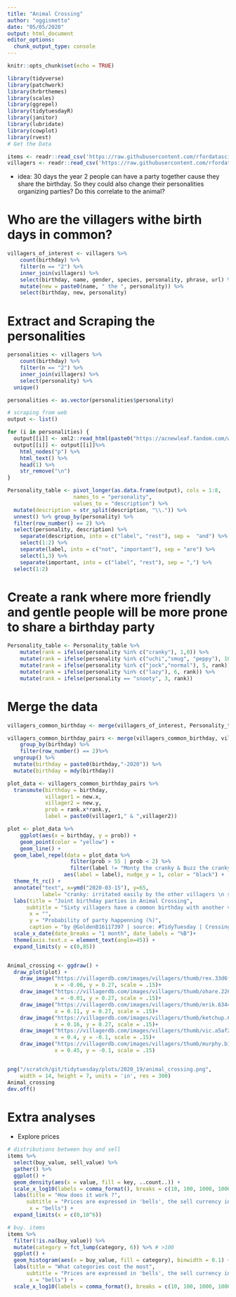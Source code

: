 ```yaml
---
title: "Animal Crossing"
author: "oggismetto"
date: "05/05/2020"
output: html_document
editor_options: 
  chunk_output_type: console
---
```


```r
knitr::opts_chunk$set(echo = TRUE)
```

```r

library(tidyverse)
library(patchwork)
library(hrbrthemes)
library(scales)
library(ggrepel)
library(tidytuesdayR)
library(janitor)
library(lubridate)
library(cowplot)
library(rvest)
# Get the Data

items <- readr::read_csv('https://raw.githubusercontent.com/rfordatascience/tidytuesday/master/data/2020/2020-05-05/items.csv')
villagers <- readr::read_csv('https://raw.githubusercontent.com/rfordatascience/tidytuesday/master/data/2020/2020-05-05/villagers.csv')

```

* idea: 30 days the year 2 people can have a party together cause they share the birthday. So they could also change their personalities organizing parties? Do this correlate to the animal?

# Who are the villagers withe birth days in common?
```r

villagers_of_interest <- villagers %>%
    count(birthday) %>%
    filter(n == "2") %>%
    inner_join(villagers) %>%
    select(birthday, name, gender, species, personality, phrase, url) %>%
    mutate(new = paste0(name, " the ", personality)) %>%
    select(birthday, new, personality)

```

# Extract and Scraping the personalities
```r

personalities <- villagers %>%
    count(birthday) %>%
    filter(n == "2") %>%
    inner_join(villagers) %>%
    select(personality) %>%
  unique()

personalities <- as.vector(personalities$personality)

# scraping from web
output <- list()

for (i in personalities) {
  output[[i]] <- xml2::read_html(paste0("https://acnewleaf.fandom.com/wiki/", i))
  output[[i]] <- output[[i]]%>%
    html_nodes("p") %>%
    html_text() %>%
    head(1) %>%
    str_remove("\n")
}

Personality_table <- pivot_longer(as.data.frame(output), cols = 1:8, 
                     names_to = "personality", 
                     values_to = "description") %>%    
  mutate(description = str_split(description, "\\.")) %>%
  unnest() %>% group_by(personality) %>%
  filter(row_number() == 2) %>%
  select(personality, description) %>%
    separate(description, into = c("label", "rest"), sep =  "and") %>%
    select(1:2) %>%
    separate(label, into = c("not", "important"), sep = "are") %>%
    select(1,3) %>%
    separate(important, into = c("label", "rest"), sep = ",") %>%
  select(1:2)

```

# Create a rank where more friendly and gentle people will be more prone to share a birthday party

```r

Personality_table <- Personality_table %>%
    mutate(rank = ifelse(personality %in% c("cranky"), 1,0)) %>%
    mutate(rank = ifelse(personality %in% c("uchi","smug", "peppy"), 10, rank)) %>%
    mutate(rank = ifelse(personality %in% c("jock","normal"), 5, rank)) %>%
    mutate(rank = ifelse(personality %in% c("lazy"), 6, rank)) %>%
    mutate(rank = ifelse(personality == "snooty", 3, rank))
```

# Merge the data

```r
villagers_common_birthday <- merge(villagers_of_interest, Personality_table)

villagers_common_birthday_pairs <- merge(villagers_common_birthday, villagers_common_birthday, by = "birthday") %>%
    group_by(birthday) %>%
    filter(row_number() == 2)%>%
  ungroup() %>%
  mutate(birthday = paste0(birthday,"-2020")) %>%
  mutate(birthday = mdy(birthday))

plot_data <- villagers_common_birthday_pairs %>%
  transmute(birthday = birthday,
            villager1 = new.x,
            villager2 = new.y,
            prob = rank.x*rank.y,
            label = paste0(villager1," & ",villager2))

plot <- plot_data %>%
    ggplot(aes(x = birthday, y = prob)) +
    geom_point(color = "yellow") +
    geom_line() +
  geom_label_repel(data = plot_data %>%
                    filter(prob > 55 | prob < 2) %>%
                    filter(label != "Monty the cranky & Buzz the cranky"),
                  aes(label = label), nudge_y = 1, color = "black") +
  theme_ft_rc() +
  annotate("text", x=ymd("2020-03-15"), y=65, 
           label= "cranky: irritated easily by the other villagers \n smug: very polite \n jock: loud \n uchi: very caring \n normal: very neutral \n snooty: the most arrogant of the female personality types \n peppy: quite energetic \n lazy: quite laidback", color = "white")+
  labs(title = "Joint birthday parties in Animal Crossing",
      subtitle = "Sixty villagers have a common birthday with another villager.. But are they going to share a party, too???",
       x = "",
       y = "Probability of party happenning (%)",
       caption = "by @GoldenB16117397 | source: #TidyTuesday | Crossing Animals") +
  scale_x_date(date_breaks = "1 month", date_labels = "%B")+
  theme(axis.text.x = element_text(angle=45)) +
  expand_limits(y = c(0,85))


Animal_crossing <- ggdraw() +
  draw_plot(plot) +
    draw_image("https://villagerdb.com/images/villagers/thumb/rex.33d6f95.png", 
               x = -0.06, y = 0.27, scale = .15)+
    draw_image("https://villagerdb.com/images/villagers/thumb/ohare.22607f6.png", 
               x = -0.01, y = 0.27, scale = .15)+
    draw_image("https://villagerdb.com/images/villagers/thumb/erik.634470d.png", 
               x = 0.11, y = 0.27, scale = .15)+
    draw_image("https://villagerdb.com/images/villagers/thumb/ketchup.6a5bfd7.png", 
               x = 0.16, y = 0.27, scale = .15)+
    draw_image("https://villagerdb.com/images/villagers/thumb/vic.a5af25f.png", 
               x = 0.4, y = -0.1, scale = .15)+
    draw_image("https://villagerdb.com/images/villagers/thumb/murphy.b159459.png", 
               x = 0.45, y = -0.1, scale = .15)


png("/scratch/git/tidytuesday/plots/2020_19/animal_crossing.png", 
    width = 14, height = 7, units = 'in', res = 300)
Animal_crossing
dev.off()
```

# Extra analyses
* Explore prices
```r

# distributions between buy and sell
items %>%
  select(buy_value, sell_value) %>%
  gather() %>%
  ggplot() +
  geom_density(aes(x = value, fill = key, ..count..)) +
  scale_x_log10(labels = comma_format(), breaks = c(10, 100, 1000, 10000,100000,1000000)) +
  labs(title = "How does it work ?",
      subtitle = "Prices are expressed in 'bells', the sell currency in New Horizons",
       x = "bells") +
  expand_limits(x = c(0,10^6))

# buy. items
items %>%
  filter(!is.na(buy_value)) %>%
  mutate(category = fct_lump(category, 6)) %>% # >100
  ggplot() +
  geom_histogram(aes(x = buy_value, fill = category), binwidth = 0.1) +
  labs(title = "What categories cost the most",
      subtitle = "Prices are expressed in 'bells', the sell currency in New Horizons",
       x = "bells") +
  scale_x_log10(labels = comma_format(), breaks = c(10, 100, 1000, 10000,100000,1000000))

```

